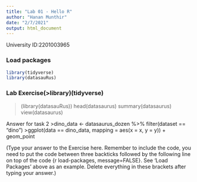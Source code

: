 ```yaml
---
title: "Lab 01 - Hello R"
author: "Hanan Munthir"
date: "2/7/2021"
output: html_document
---
```


University ID:2201003965 

### Load packages

```r
library(tidyverse)
library(datasauRus)
```


### Lab Exercise(>library)(tidyverse)
>(library(datasauRus))
> head(datasaurus)
> summary(datasaurus)
> view(datasaurus)

Answer for task 2
>dino_data <- datasaurus_dozen %>% filter(dataset == "dino")
>ggplot(data == dino_data, mapping = aes(x = x, y = y)) + geom_point

(Type your answer to the Exercise here. Remember to include the code, you need to put the code between three backticks followed by the following line on top of the code {r load-packages, message=FALSE}. See 'Load Packages' above as an example. Delete everything in these brackets after typing your answer.)